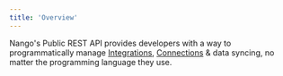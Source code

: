 ```yaml
---
title: 'Overview'
---
```


Nango's Public REST API provides developers with a way to programmatically manage [Integrations](/core-concepts#integrations), [Connections](/core-concepts#connections) & data syncing, no matter the programming language they use.
